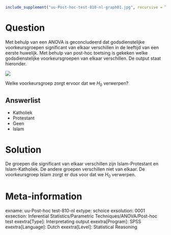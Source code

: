 ```{r, echo = FALSE, results = "hide"}
include_supplement("uu-Post-hoc-test-810-nl-graph01.jpg", recursive = TRUE)
```
Question
========
Met behulp van een ANOVA is geconcludeerd dat godsdienstelijke voorkeursgroepen significant van elkaar verschillen in de leeftijd van een eerste huwelijk. Met behulp van post-hoc toetsing is gekeken welke godsdienstelijke voorkeursgroepen van elkaar verschillen. De output staat hieronder.

![](uu-Post-hoc-test-810-nl-graph01.jpg)

Welke voorkeursgroep zorgt ervoor dat we $H_0$ verwerpen?

Answerlist
----------
* Katholiek
* Protestant
* Geen
* Islam


Solution
========
De groepen die significant van elkaar verschillen zijn Islam-Protestant en Islam-Katholiek. De andere groepen verschillen niet van elkaar. De voorkeursgroep Islam zorgt er dus voor dat we $H_{0}$ verwerpen.


Meta-information
================
exname: uu-Post-hoc test-810-nl
extype: schoice
exsolution: 0001
exsection: Inferential Statistics/Parametric Techniques/ANOVA/Post-hoc test
exextra[Type]: Interpretating output
exextra[Program]: SPSS
exextra[Language]: Dutch
exextra[Level]: Statistical Reasoning